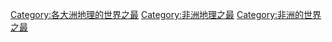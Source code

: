 [[Category:各大洲地理的世界之最|Category:各大洲地理的世界之最]]
[[Category:非洲地理之最|Category:非洲地理之最]]
[[Category:非洲的世界之最|Category:非洲的世界之最]]